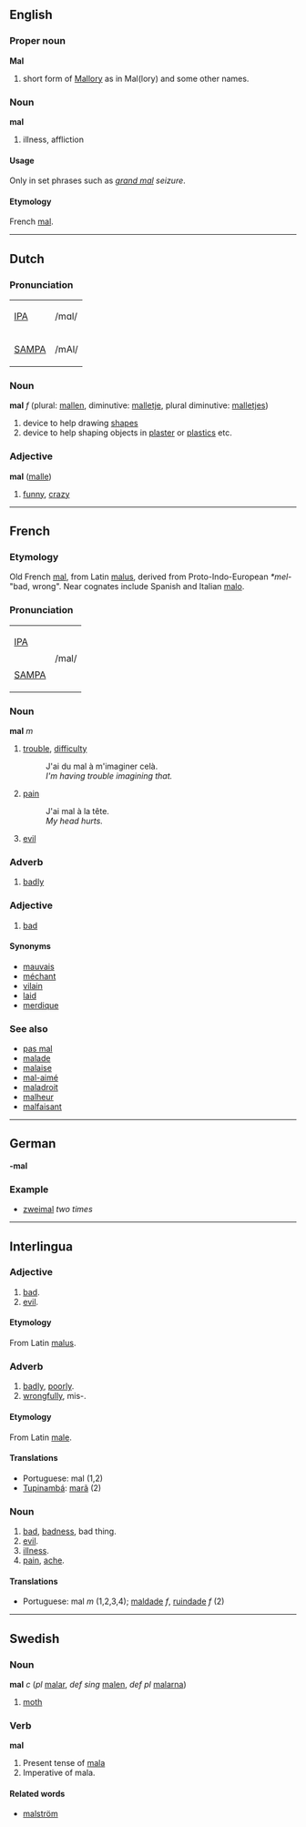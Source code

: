 ==English==
===Proper noun===
'''Mal'''
# short form of [[Mallory]] as in Mal(lory) and some other names.

===Noun===
'''mal'''
# illness, affliction

====Usage====
Only in set phrases such as ''[[grand mal]] seizure''.

====Etymology====
French [[mal]].

----
== Dutch==
===Pronunciation===
{| border=1 cellpadding=5
| [[w:IPA|IPA]] || /mɑl/
|-
| [[w:SAMPA|SAMPA]] || /mAl/
|}

=== Noun ===
'''mal''' ''f'' (plural: [[mallen]], diminutive: [[malletje]], plural diminutive: [[malletjes]])

# device to help drawing [[shape]]s
# device to help shaping objects in [[plaster]] or [[plastics]] etc.

=== Adjective ===
'''mal''' ([[malle]])

# [[funny]], [[crazy]]

----

== French ==
===Etymology===
Old French [[mal]], from Latin [[malus]], derived from Proto-Indo-European ''*mel-'' "bad, wrong".  Near cognates include Spanish and Italian [[malo]].

===Pronunciation===
{| border=1 cellpadding=5
| [[w:IPA|IPA]]
|rowspan=2| /mal/
|-
| [[w:SAMPA|SAMPA]] 
|}

=== Noun ===
'''mal''' ''m''

# [[trouble]], [[difficulty]]
#: J'ai du mal à m'imaginer celà.
#: ''I'm having trouble imagining that.''
# [[pain]]
#: J'ai mal à la tête.
#: ''My head hurts.''
# [[evil]]

=== Adverb ===

# [[badly]]

=== Adjective ===

# [[bad]]

==== Synonyms ====

*[[mauvais]]
*[[méchant]]
*[[vilain]]
*[[laid]]
*[[merdique]]

===See also===
*[[pas mal]]
*[[malade]]
*[[malaise]]
*[[mal-aimé]]
*[[maladroit]]
*[[malheur]]
*[[malfaisant]]

----
==German==
'''-mal'''

===Example===
*[[zweimal]] ''two times''

----

==Interlingua==
=== Adjective ===
#[[bad]].
#[[evil]].

====Etymology====
From Latin [[malus]].

=== Adverb ===
#[[badly]], [[poorly]].
#[[wrongfully]], mis-.

====Etymology====
From Latin [[male]].

==== Translations ====
*Portuguese: mal (1,2)
*[[Tupinambá]]: [[marã]] (2)

=== Noun ===
#[[bad]], [[badness]], bad thing.
#[[evil]].
#[[illness]].
#[[pain]], [[ache]].

==== Translations ====
*Portuguese: mal ''m'' (1,2,3,4); [[maldade]] ''f'', [[ruindade]] ''f'' (2)

----
==Swedish==
===Noun===
'''mal''' ''c'' (''pl'' [[malar]], ''def sing'' [[malen]], ''def pl'' [[malarna]])

#[[moth]]

===Verb===
'''mal'''

# Present tense of [[mala]]
# Imperative of mala.

====Related words====
*[[malström]]